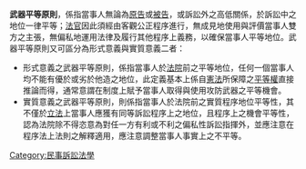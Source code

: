 '''武器平等原則'''，係指當事人無論為[[原告|原告]]或[[被告|被告]]，或訴訟外之高低關係，於訴訟中之地位一律平等；[[法官|法官]]因此須經由客觀公正程序進行，無成見地使用與評價當事人雙方之主張，無偏私地運用法律及履行其他程序上義務，以確保當事人平等地位。武器平等原則又可區分為形式意義與實質意義二者：
* 形式意義之武器平等原則，係指當事人於[[法院|法院]]前之平等地位，任何一個當事人均不能有優於或劣於他造之地位，此定義基本上係自[[憲法|憲法]]所保障之[[平等權|平等權]]直接推論而得，通常意謂在制度上賦予當事人取得與使用攻防武器之平等機會。
* 實質意義之武器平等原則，則係指當事人於法院前之實質程序地位平等性，其不僅於[[立法|立法]]上當事人應獲有同等訴訟程序上之地位，且程序上之機會平等性，認為法院除不得恣意為對任一方有利或不利之偏私性訴訟指揮外，並應注意在程序法上法則之解釋適用，應注意調整當事人事實上之不平等。

[[Category:民事訴訟法學|Category:民事訴訟法學]]